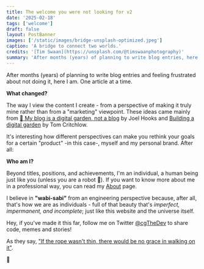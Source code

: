 ```yaml
---
title: The welcome you were not looking for v2
date: '2025-02-18'
tags: ['welcome']
draft: false
layout: PostBanner
images: ['/static/images/bridge-unsplash-optimized.jpeg']
caption: 'A bridge to connect two worlds.'
credits: '[Tim Swaan](https://unsplash.com/@timswaanphotography)'
summary: 'After months (years) of planning to write blog entries, here I am. One article at a time. This is my introduction to what I hope becomes my digital garden.'
---
```


After months (years) of planning to write blog entries and feeling frustrated about not doing it, here I am. One article at a time.

**What changed?**

The way I view the content I create - from a perspective of making it truly mine rather than from a "marketing" viewpoint.
These ideas came mainly from [🌱 My blog is a digital garden, not a blog](https://joelhooks.com/digital-garden) by Joel Hooks
and [Building a digital garden](https://tomcritchlow.com/2019/02/17/building-digital-garden/) by Tom Critchlow.

It's interesting how different perspectives can make you rethink your goals for a certain "product" -in this case-, myself and my personal brand. After all:

**Who am I?**

Beyond titles, positions, and achievements, I'm an individual, a human being just like you (unless you are a robot 🤖).
If you want to know more about me in a professional way, you can read my [About](/about) page.

I believe in **"wabi-sabi"** from an engineering perspective because, after all, that's how we are as individuals - full of that beauty that's _imperfect,
impermanent, and incomplete_; just like this website and the universe itself.

Hey, if you've made it this far, follow me on Twitter [@cgTheDev](https://x.com/cgTheDev) to share code, memes and stories!

As they say, ["If the rope wasn't thin, there would be no grace in walking on it"](https://www.goodreads.com/quotes/753076-si-la-cuerda-no-fuera-delgada-no-tendr-a-gracia-caminar).

🖖
